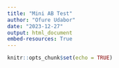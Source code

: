 ```yaml
---
title: "Mini AB Test"
author: "Ofure Udabor"
date: "2023-12-27"
output: html_document
embed-resources: True
---
```


```r
knitr::opts_chunk$set(echo = TRUE)
```


